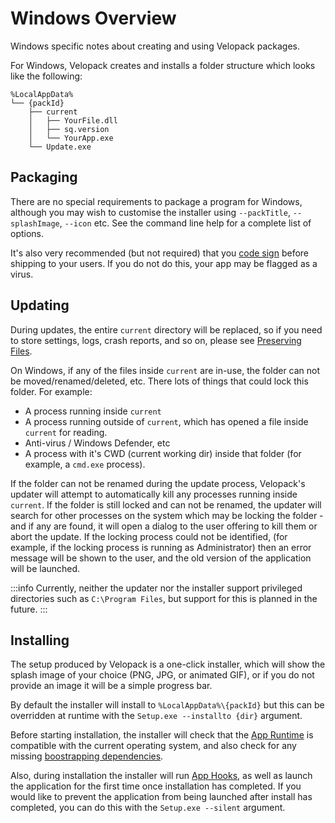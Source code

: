 # Windows Overview
<AppliesTo win />
Windows specific notes about creating and using Velopack packages.

For Windows, Velopack creates and installs a folder structure which looks like the following:

```
%LocalAppData%
└── {packId}
    ├── current
    │   ├── YourFile.dll
    │   ├── sq.version
    │   └── YourApp.exe
    └── Update.exe
```

## Packaging
There are no special requirements to package a program for Windows, although you may wish to customise the installer 
using `--packTitle`, `--splashImage`, `--icon` etc. See the command line help for a complete list of options.

It's also very recommended (but not required) that you [code sign](../signing.mdx) before shipping to your users. If you do not do this,
your app may be flagged as a virus.

## Updating
During updates, the entire `current` directory will be replaced, so if you need to store settings, logs, crash reports, and so on, 
please see [Preserving Files](../../integrating/preserved-files.mdx).

On Windows, if any of the files inside `current` are in-use, the folder can not be moved/renamed/deleted, etc. 
There lots of things that could lock this folder. For example:
- A process running inside `current`
- A process running outside of `current`, which has opened a file inside `current` for reading. 
- Anti-virus / Windows Defender, etc
- A process with it's CWD (current working dir) inside that folder (for example, a `cmd.exe` process).

If the folder can not be renamed during the update process, Velopack's updater will attempt to automatically kill any processes running inside `current`.
If the folder is still locked and can not be renamed, the updater will search for other processes on the system which may be locking the folder - 
and if any are found, it will open a dialog to the user offering to kill them or abort the update. If the locking process could not be identified,
(for example, if the locking process is running as Administrator) then an error message will be shown to the user, and the old version of the
application will be launched.

:::info
Currently, neither the updater nor the installer support privileged directories such as `C:\Program Files`, but support for this is planned in the future.
:::

## Installing
The setup produced by Velopack is a one-click installer, which will show the splash image of your choice (PNG, JPG, or animated GIF), 
or if you do not provide an image it will be a simple progress bar. 

By default the installer will install to `%LocalAppData%\{packId}` but this can be overridden at runtime with the `Setup.exe --installto {dir}` argument.

Before starting installation, the installer will check that the [App Runtime](../runtime.mdx) is compatible with the current operating system,
and also check for any missing [boostrapping dependencies](../bootstrapping.mdx).

Also, during installation the installer will run [App Hooks](../../integrating/hooks.mdx), as well as launch the application for the first time 
once installation has completed. If you would like to prevent the application from being launched after install has completed,
you can do this with the `Setup.exe --silent` argument.